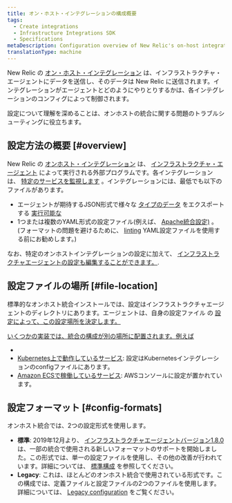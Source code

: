 ```yaml
---
title: オン・ホスト・インテグレーションの構成概要
tags:
  - Create integrations
  - Infrastructure Integrations SDK
  - Specifications
metaDescription: Configuration overview of New Relic's on-host integrations.
translationType: machine
---
```


New Relic の [オン・ホスト・インテグレーション](/docs/integrations/host-integrations/getting-started/introduction-host-integrations) は、インフラストラクチャ・エージェントにデータを送信し、そのデータは New Relic に送信されます。インテグレーションがエージェントとどのようにやりとりするかは、各インテグレーションのコンフィグによって制御されます。

設定について理解を深めることは、オンホストの統合に関する問題のトラブルシューティングに役立ちます。

## 設定方法の概要 [#overview]

New Relic の [オンホスト・インテグレーション](/docs/integrations/host-integrations/getting-started/introduction-host-integrations) は、 [インフラストラクチャ・エージェント](/docs/infrastructure/install-configure-infrastructure/configuration/configure-infrastructure-agent) によって実行される外部プログラムです。各インテグレーションは、 [特定のサービスを監視します](/docs/integrations/host-integrations/host-integrations-list) 。インテグレーションには、最低でも以下のファイルがあります。

* エージェントが期待するJSON形式で様々な [タイプのデータ](/docs/integrations/new-relic-integrations/get-started/introduction-infrastructure-integrations#data-types) をエクスポートする [実行可能な](/docs/infrastructure/infrastructure-integrations/custom-integrations/create-integration-executable-file)
* 1つまたは複数のYAML形式の設定ファイル(例えば、 [Apache統合設定)](/docs/integrations/host-integrations/host-integrations-list/kafka-monitoring-integration#config) 。(フォーマットの問題を避けるために、 [linting](http://www.yamllint.com/) YAML設定ファイルを使用する前にお勧めします。)

なお、特定のオンホストインテグレーションの設定に加えて、 [インフラストラクチャエージェントの設定も編集することができます。](/docs/infrastructure/install-infrastructure-agent/configuration/configure-infrastructure-agent).

## 設定ファイルの場所 [#file-location]

標準的なオンホスト統合インストールでは、設定はインフラストラクチャエージェントのディレクトリにあります。エージェントは、自身の設定ファイル の [設定によって、この設定場所を決定します。](/docs/infrastructure/install-configure-manage-infrastructure/configuration/infrastructure-configuration-settings#plugin-dir)

[いくつかの実装では、統合の構成が別の場所に配置されます。例えば](/docs/infrastructure/install-configure-manage-infrastructure/configuration/infrastructure-configuration-settings#plugin-dir)

* [](/docs/infrastructure/install-configure-manage-infrastructure/configuration/infrastructure-configuration-settings#plugin-dir)
* [](/docs/infrastructure/install-configure-manage-infrastructure/configuration/infrastructure-configuration-settings#plugin-dir)[Kubernetes上で動作しているサービス](/docs/integrations/kubernetes-integration/link-apps-services/monitor-services-running-kubernetes): 設定はKubernetesインテグレーションのconfigファイルにあります。
* [Amazon ECSで稼働しているサービス](/docs/integrations/host-integrations/host-integrations-list/monitor-services-running-amazon-ecs): AWSコンソールに設定が置かれています。

## 設定フォーマット [#config-formats]

オンホスト統合では、2つの設定形式を使用します。

* **標準**: 2019年12月より、 [インフラストラクチャエージェントバージョン1.8.0](/docs/release-notes/infrastructure-release-notes/infrastructure-agent-release-notes) は、一部の統合で使用される新しいフォーマットのサポートを開始しました。この形式では、単一の設定ファイルを使用し、その他の改善が行われています。詳細については、 [標準構成](/docs/create-integrations/infrastructure-integrations-sdk/specifications/host-integrations-standard-configuration-format) を参照してください。
* **Legacy**: これは、ほとんどのオンホスト統合で使用されている形式です。この構成では、定義ファイルと設定ファイルの2つのファイルを使用します。詳細については、 [Legacy configuration](/docs/create-integrations/infrastructure-integrations-sdk/specifications/host-integrations-legacy-configuration-format/) をご覧ください。
